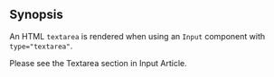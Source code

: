 
## Synopsis

An HTML `textarea` is rendered when using an `Input` component with `type="textarea"`.

Please see the <Link to="/components/forms/input#textareas">Textarea section in Input Article</Link>.
